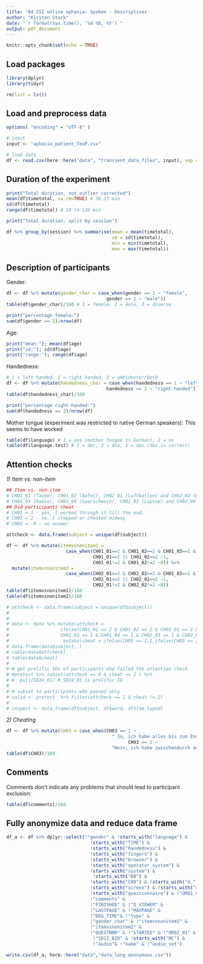 ```yaml
---
title: '04 CSI online aphasia: Spoken - Descriptives'
author: "Kirsten Stark"
date: "`r format(Sys.time(), '%d %B, %Y')`"
output: pdf_document
---
```


```r
knitr::opts_chunk$set(echo = TRUE)
```

## Load packages

```r
library(dplyr)
library(tidyr)

rm(list = ls())
```


## Load and preprocess data

```r
options( "encoding" = "UTF-8" )

# input
input <- "aphasia_patient_TeaP.csv"

# load data
df <- read.csv(here::here("data", "transient_data_files", input), sep = ",",  na = "")
```

## Duration of the experiment

```r
print("Total duration, not outlier corrected")
mean(df$timetotal, na.rm=TRUE) # 36,27 min
sd(df$timetotal)
range(df$timetotal) # 19 to 126 min

print("Total duration, split by session")

df %>% group_by(session) %>% summarise(mean = mean(timetotal),
                                       sd = sd(timetotal), 
                                       min = min(timetotal), 
                                       max = max(timetotal))
```


## Description of participants

Gender: 

```r
df <- df %>% mutate(gender_char = case_when(gender == 1 ~ "female", 
                                     gender == 2 ~ "male"))
table(df$gender_char)/160 # 1 = female, 2 = male, 3 = diverse

print("percentage female:")
sum(df$gender == 1)/nrow(df)
```

Age: 

```r
print("mean:"); mean(df$age)
print("sd:"); sd(df$age)
print("range:"); range(df$age)
```

Handedness: 

```r
# 1 = left handed, 2 = right handed, 3 = ambidexter/both
df <- df %>% mutate(handedness_char = case_when(handedness == 1 ~ "left-handed", 
                                     handedness == 2 ~ "right-handed"))
table(df$handedness_char)/160 

print("percentage right-handed:")
sum(df$handedness == 2)/nrow(df)
```


Mother tongue (experiment was restricted to native German speakers): This seems to have worked

```r
table(df$language) # 1 = yes (mother tongue is German), 2 = no
table(df$language.test) # 1 = der, 2 = die, 3 = das (das is correct)
```



## Attention checks
*1) Item vs. non-item*

```r
## Item vs. non-item
# CH01_01 (Taube), CH01_02 (Apfel), CH02_01 (Luftballon) and CH02_02 (Biene) are items and 2 should be selected,
# CH02_03 (Radio), CH02_04 (Sparschwein), CH02_03 (Laptop) and CH02_04 (Wattestäbchen) are non-items and 1 should be selected
## Did participants cheat
# CH03 = 1 - yes, I worked through it till the end,
# CH03 = 2 - no, I stopped or cheated midway
# CH03 = -9 - no answer

attcheck <- data.frame(subject = unique(df$subject)) 

df <- df %>% mutate(itemvsnonitem1 = 
                      case_when(CH01_01==2 & CH01_02==2 & CH01_03==1 & CH01_04==1 ~2,
                                CH01_01==2 || CH01_02==2 ~1, 
                                CH01_01!=2 & CH01_02!=2 ~0)) %>%
  mutate(itemvsnonitem2 = 
                      case_when(CH02_01==2 & CH02_02==2 & CH02_03==1 & CH02_04==1 ~2,
                                CH02_01==2 || CH02_02==2 ~1, 
                                CH02_01!=2 & CH02_02!=2 ~0))
table(df$itemvsnonitem1)/160
table(df$itemvsnonitem2)/160

# attcheck <- data.frame(subject = unique(df$subject))
# 
# 
# data <- data %>% mutate(attcheck =
#                   ifelse(CH01_01 == 2 & CH01_02 == 2 & CH02_01 == 2 & CH02_02 == 2 &
#                   CH01_03 == 1 & CH01_04 == 1 & CH02_03 == 1 & CH02_04 == 1, 1, 0)) %>%
#                    mutate(cheat = ifelse(CH03 == 1,1,ifelse(CH03 == 2,2,0)))
# data.frame(data$subject, )
# table(data$attcheck)
# table(data$cheat)
# 
# # get prolific IDs of participants who failed the attention check
# #pretest %>% subset(attcheck == 0 & cheat == 2 ) %>%
# #  pull(SD24_01) # SD24_01 is prolific ID
# 
# # subset to participants who passed only
# valid <- pretest  %>% filter(attcheck == 1 & cheat != 2)
# 
# inspect <- data.frame(df$subject, df$word, df$fam_typed)

```


*2) Cheating*

```r
df <- df %>% mutate(CH03 = case_when(CH03 == 1 ~ 
                                       " Ja, ich habe alles bis zum Ende bearbeitet.",
                                             CH03 == 2 ~ 
                                       "Nein, ich habe zwischendurch aufgehoert oder geschummelt."))
table(df$CH03)/160
```

## Comments
Comments don't indicate any problems that should lead to participant exclusion: 

```r
table(df$comments)/160
```



## Fully anonymize data and reduce data frame

```r
df_a <- df %>% dplyr::select(!"gender" & !starts_with("language") & 
                               !starts_with("TIME") & 
                               !starts_with("handedness") &
                               !starts_with("fingers") &
                               !starts_with("browser") & 
                               !starts_with("operator_system") &
                               !starts_with("system") &
                                !starts_with("KB") &
                               !starts_with("CH0") & !starts_with("X.") &
                               !starts_with("screen") & !starts_with("os") &
                               !starts_with("questionnaire") & !"OR01_01" & 
                               !"comments" & 
                               !"FINISHED" & !"Q_VIEWER" & 
                               !"LASTPAGE" & !"MAXPAGE" & 
                               !"DEG_TIME"& !"type" &  
                               !"gender_char" & !"itemvsnonitem1" &
                               !"itemvsnonitem2" & 
                               !"QUESTNNR" & !"STARTED" & !"OR02_01" & 
                                !"SD22_BID" & !starts_with("MC") &
                                !"audio"& !"name" & !"audio_vot")
```


```r
write.csv(df_a, here::here("data","data_long_anonymous.csv"))
```


